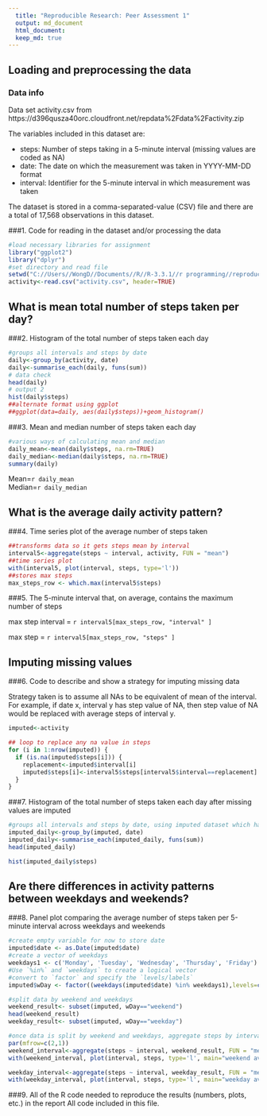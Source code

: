---
  title: "Reproducible Research: Peer Assessment 1"
  output: md_document
  html_document:
  keep_md: true
---
  
  
## Loading and preprocessing the data
  
### Data info

Data set activity.csv from https://d396qusza40orc.cloudfront.net/repdata%2Fdata%2Factivity.zip

The variables included in this dataset are:

* steps: Number of steps taking in a 5-minute interval (missing values are coded as NA)
* date: The date on which the measurement was taken in YYYY-MM-DD format
* interval: Identifier for the 5-minute interval in which measurement was taken

The dataset is stored in a comma-separated-value (CSV) file and there are a total of 17,568 observations in this dataset.

###1. Code for reading in the dataset and/or processing the data
```{r , message=F, warning=F}
#load necessary libraries for assignment 
library("ggplot2")
library("dplyr")
#set directory and read file
setwd("C://Users//WongD//Documents//R//R-3.3.1//r programming//reproducible research week 2")
activity<-read.csv("activity.csv", header=TRUE)
```

## What is mean total number of steps taken per day?
###2. Histogram of the total number of steps taken each day
```{r}
#groups all intervals and steps by date
daily<-group_by(activity, date)
daily<-summarise_each(daily, funs(sum))
# data check
head(daily)
# output 2
hist(daily$steps)
##alternate format using ggplot
##ggplot(data=daily, aes(daily$steps))+geom_histogram()
```

###3. Mean and median number of steps taken each day
```{r}
#various ways of calculating mean and median
daily_mean<-mean(daily$steps, na.rm=TRUE)
daily_median<-median(daily$steps, na.rm=TRUE)
summary(daily)
```

Mean=`r daily_mean`       
Median=`r daily_median`
  
  
  
## What is the average daily activity pattern?
###4. Time series plot of the average number of steps taken
```{r}
##transforms data so it gets steps mean by interval
interval5<-aggregate(steps ~ interval, activity, FUN = "mean")
##time series plot
with(interval5, plot(interval, steps, type='l'))
##stores max steps
max_steps_row <- which.max(interval5$steps)
```

###5. The 5-minute interval that, on average, contains the maximum number of steps

max step interval = `r interval5[max_steps_row, "interval" ]`

max step  = `r interval5[max_steps_row, "steps" ]`


## Imputing missing values
###6. Code to describe and show a strategy for imputing missing data

Strategy taken is to assume all NAs to be equivalent of mean of the interval. For example, if date x, interval y has step value of NA, then step value of NA would be replaced with average steps of interval y.
```{r}
imputed<-activity

## loop to replace any na value in steps
for (i in 1:nrow(imputed)) {
  if (is.na(imputed$steps[i])) {
    replacement<-imputed$interval[i]
    imputed$steps[i]<-interval5$steps[interval5$interval==replacement] 
  }
}


```
###7. Histogram of the total number of steps taken each day after missing values are imputed
```{r}
#groups all intervals and steps by date, using imputed dataset which has replaced NAs
imputed_daily<-group_by(imputed, date)
imputed_daily<-summarise_each(imputed_daily, funs(sum))
head(imputed_daily)

hist(imputed_daily$steps)
```

## Are there differences in activity patterns between weekdays and weekends?
###8. Panel plot comparing the average number of steps taken per 5-minute interval across weekdays and weekends
```{r}

#create empty variable for now to store date
imputed$date <- as.Date(imputed$date)
#create a vector of weekdays
weekdays1 <- c('Monday', 'Tuesday', 'Wednesday', 'Thursday', 'Friday')
#Use `%in%` and `weekdays` to create a logical vector
#convert to `factor` and specify the `levels/labels`
imputed$wDay <- factor((weekdays(imputed$date) %in% weekdays1),levels=c(FALSE, TRUE), labels=c('weekend', 'weekday'))

#split data by weekend and weekdays
weekend_result<- subset(imputed, wDay=="weekend")
head(weekend_result)
weekday_result<- subset(imputed, wDay=="weekday")

#once data is split by weekend and weekdays, aggregate steps by interval and graph the results
par(mfrow=c(2,1))
weekend_interval<-aggregate(steps ~ interval, weekend_result, FUN = "mean")
with(weekend_interval, plot(interval, steps, type='l', main="weekend avg"))

weekday_interval<-aggregate(steps ~ interval, weekday_result, FUN = "mean")
with(weekday_interval, plot(interval, steps, type='l', main="weekday avg"))
```

###9. All of the R code needed to reproduce the results (numbers, plots, etc.) in the report
All code included in this file. 
